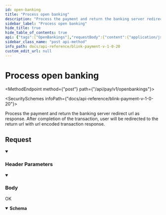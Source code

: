 ```yaml
---
id: open-banking
title: "Process open banking"
description: "Process the payment and return the banking server redirect url as response. After completion of the transaction, user will be redirected to the return url with url encoded transaction response."
sidebar_label: "Process open banking"
hide_title: true
hide_table_of_contents: true
api: {"tags":["OpenBankings"],"requestBody":{"content":{"application/json":{"schema":{"type":"object","x-examples":{"Example 1":{"payment_intent":"pi_Swhc84aSLtUGppvPARX...","customer_email":"random@email.com","customer_name":"A Smith","customer_address":"123 Some Street","customer_postcode":"E127DF","transaction_unique":"syuryui","merchant_data":"{\"my_order_id\": \"ob-12345678\"}"}},"properties":{"payment_intent":{"type":"string","description":"Payment intent token."},"customer_email":{"type":"string","description":"Customer email."},"customer_name":{"type":"string","description":"Customer name."},"customer_address":{"type":"string","description":"User’s address details."},"customer_postcode":{"type":"string","description":"User’s postcode."},"transaction_unique":{"type":"string","description":"Transaction unique."},"merchant_data":{"type":"object","description":"The merchant can add custom key value pairs in JSON format, for example:\n{\n  \"my_order_id\": 123,\n  \"fancy_note\": \"Order complete\",\n  \"card_discount\": false\n}"}},"required":["payment_intent","customer_email","customer_name","transaction_unique"]},"examples":{"Example 1":{"value":{"payment_intent":"pi_Swhc84aSLtUGppvPARX...","customer_email":"random@email.com","customer_name":"A Smith","transaction_unique":"syuryui","merchant_data":{"my_order_id":"ob-12345678"}}}}}}},"parameters":[{"name":"Authorization","in":"header","schema":{"type":"string"},"example":"Bearer {{access_token}}","description":"Bearer eyJ0eXAiOiJKV1QiLCJhbG..."},{"schema":{"type":"string"},"in":"header","name":"Content-Type","description":"application/json"}],"responses":{"200":{"description":"OK","headers":{},"content":{"application/json":{"schema":{"type":"object","properties":{"redirect_url":{"type":"string"}},"x-examples":{"Example 1":{"redirect_url":"https://fidelitygate.devandops.com/tobp-gateway/hppcallredirect/643f****************"}}},"example":{"redirect_url":"https://fidelitygate.devandops.com/tobp-gateway/hppcallredirect/642aaa2c0f10d48508f3ddf8"}}}}},"description":"Process the payment and return the banking server redirect url as response. After completion of the transaction, user will be redirected to the return url with url encoded transaction response.","operationId":"open-banking","method":"post","path":"/api/pay/v1/openbankings","servers":[{"url":"https://secure.blinkpayment.co.uk"},{"url":"https://gateway2.blinkpayment.co.uk"}],"jsonRequestBodyExample":{"payment_intent":"string","customer_email":"string","customer_name":"string","customer_address":"string","customer_postcode":"string","transaction_unique":"string","merchant_data":{}},"info":{"title":"Blink Payment v1.0.20","description":"Blink Payment API Docs","version":"1.0.0","contact":{"name":"Blink Payment","email":"developers@blinkpayment.co.uk","url":"blinkpayment.co.uk"},"license":{"name":"MIT License","url":"https://opensource.org/licenses/MIT"}},"postman":{"name":"Process open banking","description":{"content":"Process the payment and return the banking server redirect url as response. After completion of the transaction, user will be redirected to the return url with url encoded transaction response.","type":"text/plain"},"url":{"path":["api","pay","v1","openbankings"],"host":["{{baseUrl}}"],"query":[],"variable":[]},"header":[{"key":"Content-Type","value":"application/json"},{"key":"Accept","value":"application/json"}],"method":"POST","body":{"mode":"raw","raw":"\"\"","options":{"raw":{"language":"json"}}}}}
sidebar_class_name: "post api-method"
info_path: docs/api-reference/blink-payment-v-1-0-20
custom_edit_url: null
---
```



<h1 className={"openapi__heading"}>Process open banking</h1>

<MethodEndpoint method={"post"} path={"/api/pay/v1/openbankings"}></MethodEndpoint>

<SecuritySchemes infoPath={"docs/api-reference/blink-payment-v-1-0-20"}></SecuritySchemes>



Process the payment and return the banking server redirect url as response. After completion of the transaction, user will be redirected to the return url with url encoded transaction response.

## Request

<details style={{"marginBottom":"1rem"}} className={"openapi-markdown__details"} data-collapsed={false} open={true}><summary style={{}}><h3 className={"openapi-markdown__details-summary-header-params"}>Header Parameters</h3></summary><div><ul><ParamsItem className={"paramsItem"} param={{"name":"Authorization","in":"header","schema":{"type":"string"},"example":"Bearer {{access_token}}","description":"Bearer eyJ0eXAiOiJKV1QiLCJhbG..."}}></ParamsItem><ParamsItem className={"paramsItem"} param={{"schema":{"type":"string"},"in":"header","name":"Content-Type","description":"application/json"}}></ParamsItem></ul></div></details><MimeTabs className={"openapi-tabs__mime"}><TabItem label={"application/json"} value={"application/json-schema"}><details style={{}} className={"openapi-markdown__details mime"} data-collapsed={false} open={true}><summary style={{}} className={"openapi-markdown__details-summary-mime"}><h3 className={"openapi-markdown__details-summary-header-body"}>Body</h3></summary><div style={{"textAlign":"left","marginLeft":"1rem"}}></div><ul style={{"marginLeft":"1rem"}}><SchemaItem collapsible={false} name={"payment_intent"} required={true} schemaName={"string"} qualifierMessage={undefined} schema={{"type":"string","description":"Payment intent token."}}></SchemaItem><SchemaItem collapsible={false} name={"customer_email"} required={true} schemaName={"string"} qualifierMessage={undefined} schema={{"type":"string","description":"Customer email."}}></SchemaItem><SchemaItem collapsible={false} name={"customer_name"} required={true} schemaName={"string"} qualifierMessage={undefined} schema={{"type":"string","description":"Customer name."}}></SchemaItem><SchemaItem collapsible={false} name={"customer_address"} required={false} schemaName={"string"} qualifierMessage={undefined} schema={{"type":"string","description":"User’s address details."}}></SchemaItem><SchemaItem collapsible={false} name={"customer_postcode"} required={false} schemaName={"string"} qualifierMessage={undefined} schema={{"type":"string","description":"User’s postcode."}}></SchemaItem><SchemaItem collapsible={false} name={"transaction_unique"} required={true} schemaName={"string"} qualifierMessage={undefined} schema={{"type":"string","description":"Transaction unique."}}></SchemaItem><SchemaItem collapsible={false} name={"merchant_data"} required={false} schemaName={"object"} qualifierMessage={undefined} schema={{"type":"object","description":"The merchant can add custom key value pairs in JSON format, for example:\n{\n  \"my_order_id\": 123,\n  \"fancy_note\": \"Order complete\",\n  \"card_discount\": false\n}"}}></SchemaItem></ul></details></TabItem></MimeTabs><div><div><ApiTabs><TabItem label={"200"} value={"200"}><div>

OK

</div><div><MimeTabs className={"openapi-tabs__mime"} schemaType={"response"}><TabItem label={"application/json"} value={"application/json"}><SchemaTabs className={"openapi-tabs__schema"}><TabItem label={"Schema"} value={"Schema"}><details style={{}} className={"openapi-markdown__details response"} data-collapsed={false} open={true}><summary style={{}} className={"openapi-markdown__details-summary-response"}><strong>Schema</strong></summary><div style={{"textAlign":"left","marginLeft":"1rem"}}></div><ul style={{"marginLeft":"1rem"}}><SchemaItem collapsible={false} name={"redirect_url"} required={false} schemaName={"string"} qualifierMessage={undefined} schema={{"type":"string"}}></SchemaItem></ul></details></TabItem><TabItem label={"Example (from schema)"} value={"Example (from schema)"}><ResponseSamples responseExample={"{\n  \"redirect_url\": \"string\"\n}"} language={"json"}></ResponseSamples></TabItem><TabItem label={"Example"} value={"Example"}><ResponseSamples responseExample={"{\n  \"redirect_url\": \"https://fidelitygate.devandops.com/tobp-gateway/hppcallredirect/642aaa2c0f10d48508f3ddf8\"\n}"} language={"json"}></ResponseSamples></TabItem></SchemaTabs></TabItem></MimeTabs></div></TabItem></ApiTabs></div></div>
      